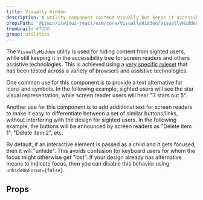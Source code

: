 ```yaml
---
title: Visually hidden
description: A utility component content visually but keeps it accessible to assistive technologies.
propsPath: '@itwin/itwinui-react/esm/core/VisuallyHidden/VisuallyHidden.d.ts'
thumbnail: #TODO
group: utilities
---
```


The `VisuallyHidden` utility is used for hiding content from sighted users, while still keeping it in the accessibility tree for screen readers and others assistive technologies. This is achieved using a [very specific ruleset](https://www.tpgi.com/the-anatomy-of-visually-hidden/) that has been tested across a variety of browsers and assistive technologies.

One common use for this component is to provide a text alternative for icons and symbols. In the following example, sighted users will see the star visual representation, while screen reader users will hear "3 stars out 5".

<LiveExample src='VisuallyHidden.icon.tsx'>
  <AllExamples.VisuallyHiddenIconExample client:load />
</LiveExample>

Another use for this component is to add additional text for screen readers to make it easy to differentiate between a set of similar buttons/links, without interfering with the design for sighted users. In the following example, the buttons will be announced by screen readers as "Delete item 1", "Delete item 2", etc.

<LiveExample src='VisuallyHidden.moretext.tsx'>
  <AllExamples.VisuallyHiddenMoreTextExample client:load />
</LiveExample>

By default, if an interactive element is passed as a child and it gets focused, then it will "unhide". This avoids confusion for keyboard users for whom the focus might otherwise get "lost". If your design already has alternative means to indicate focus, then you can disable this behavior using `unhideOnFocus={false}`.

## Props

<PropsTable path={frontmatter.propsPath} />
